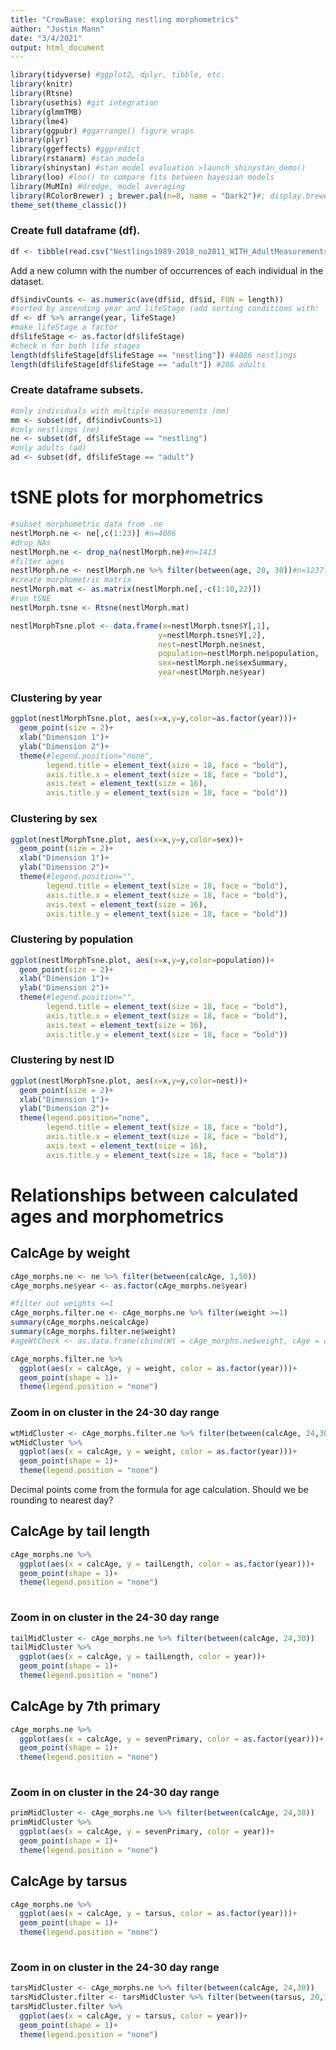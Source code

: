 ```yaml
---
title: "CrowBase: exploring nestling morphometrics"
author: "Justin Mann"
date: "3/4/2021"
output: html_document
---
```


```r
library(tidyverse) #ggplot2, dplyr, tibble, etc.
library(knitr)
library(Rtsne)
library(usethis) #git integration
library(glmmTMB)
library(lme4)
library(ggpubr) #ggarrange() figure wraps
library(plyr)
library(ggeffects) #ggpredict
library(rstanarm) #stan models
library(shinystan) #stan model evaluation >launch_shinystan_demo()
library(loo) #loo() to compare fits between bayesian models
library(MuMIn) #dredge, model averaging
library(RColorBrewer) ; brewer.pal(n=8, name = "Dark2")#; display.brewer.pal(n = 8, name = "Dark2")
theme_set(theme_classic())
```


### Create full dataframe (df). 
```r
df <- tibble(read.csv("Nestlings1989-2018_no2011_WITH_AdultMeasurements_2001-2015.csv", h=T))
```

Add a new column with the number of occurrences of each individual in the dataset.
```r
df$indivCounts <- as.numeric(ave(df$id, df$id, FUN = length))
#sorted by ascending year and lifeStage (add sorting conditions with: ', variableName')
df <- df %>% arrange(year, lifeStage)
#make lifeStage a factor
df$lifeStage <- as.factor(df$lifeStage)
#check n for both life stages
length(df$lifeStage[df$lifeStage == "nestling"]) #4086 nestlings
length(df$lifeStage[df$lifeStage == "adult"]) #286 adults
```


### Create dataframe subsets.
```r
#only individuals with multiple measurements (mm) 
mm <- subset(df, df$indivCounts>1)
#only nestlings (ne)
ne <- subset(df, df$lifeStage == "nestling")
#only adults (ad)
ad <- subset(df, df$lifeStage == "adult")
```






# tSNE plots for morphometrics
```r
#subset morphometric data from .ne
nestlMorph.ne <- ne[,c(1:23)] #n=4086
#drop NAs
nestlMorph.ne <- drop_na(nestlMorph.ne)#n=1413
#filter ages
nestlMorph.ne <- nestlMorph.ne %>% filter(between(age, 20, 30))#n=1237
#create morphometric matrix
nestlMorph.mat <- as.matrix(nestlMorph.ne[,-c(1:10,22)])
#run tSNE
nestlMorph.tsne <- Rtsne(nestlMorph.mat)
```

```r
nestlMorphTsne.plot <- data.frame(x=nestlMorph.tsne$Y[,1],
                                 y=nestlMorph.tsne$Y[,2],
                                 nest=nestlMorph.ne$nest,
                                 population=nestlMorph.ne$population,
                                 sex=nestlMorph.ne$sexSummary,
                                 year=nestlMorph.ne$year)
```



### Clustering by year
```r
ggplot(nestlMorphTsne.plot, aes(x=x,y=y,color=as.factor(year)))+
  geom_point(size = 2)+
  xlab("Dimension 1")+
  ylab("Dimension 2")+
  theme(#legend.position="none",
        legend.title = element_text(size = 18, face = "bold"),
        axis.title.x = element_text(size = 18, face = "bold"),
        axis.text = element_text(size = 16),
        axis.title.y = element_text(size = 18, face = "bold"))
```



### Clustering by sex
```r
ggplot(nestlMorphTsne.plot, aes(x=x,y=y,color=sex))+
  geom_point(size = 2)+
  xlab("Dimension 1")+
  ylab("Dimension 2")+
  theme(#legend.position="",
        legend.title = element_text(size = 18, face = "bold"),
        axis.title.x = element_text(size = 18, face = "bold"),
        axis.text = element_text(size = 16),
        axis.title.y = element_text(size = 18, face = "bold"))
```



### Clustering by population
```r
ggplot(nestlMorphTsne.plot, aes(x=x,y=y,color=population))+
  geom_point(size = 2)+
  xlab("Dimension 1")+
  ylab("Dimension 2")+
  theme(#legend.position="",
        legend.title = element_text(size = 18, face = "bold"),
        axis.title.x = element_text(size = 18, face = "bold"),
        axis.text = element_text(size = 16),
        axis.title.y = element_text(size = 18, face = "bold"))
```



### Clustering by nest ID
```r
ggplot(nestlMorphTsne.plot, aes(x=x,y=y,color=nest))+
  geom_point(size = 2)+
  xlab("Dimension 1")+
  ylab("Dimension 2")+
  theme(legend.position="none",
        legend.title = element_text(size = 18, face = "bold"),
        axis.title.x = element_text(size = 18, face = "bold"),
        axis.text = element_text(size = 16),
        axis.title.y = element_text(size = 18, face = "bold"))
```


# Relationships between calculated ages and morphometrics


## CalcAge by weight  
```r
cAge_morphs.ne <- ne %>% filter(between(calcAge, 1,50))
cAge_morphs.ne$year <- as.factor(cAge_morphs.ne$year)

#filter out weights <=1
cAge_morphs.filter.ne <- cAge_morphs.ne %>% filter(weight >=1)
summary(cAge_morphs.ne$calcAge)
summary(cAge_morphs.filter.ne$weight)
#ageWtCheck <- as.data.frame(cbind(Wt = cAge_morphs.ne$weight, cAge = cAge_morphs.ne$calcAge))
```

```r
cAge_morphs.filter.ne %>% 
  ggplot(aes(x = calcAge, y = weight, color = as.factor(year)))+
  geom_point(shape = 1)+
  theme(legend.position = "none")
```


### Zoom in on cluster in the 24-30 day range
```r
wtMidCluster <- cAge_morphs.filter.ne %>% filter(between(calcAge, 24,30))
wtMidCluster %>% 
  ggplot(aes(x = calcAge, y = weight, color = as.factor(year)))+
  geom_point(shape = 1)+
  theme(legend.position = "none")

```

Decimal points come from the formula for age calculation. Should we be rounding to nearest day?



## CalcAge by tail length
```r
cAge_morphs.ne %>% 
  ggplot(aes(x = calcAge, y = tailLength, color = as.factor(year)))+
  geom_point(shape = 1)+
  theme(legend.position = "none")
  
```


### Zoom in on cluster in the 24-30 day range
```r
tailMidCluster <- cAge_morphs.ne %>% filter(between(calcAge, 24,30))
tailMidCluster %>% 
  ggplot(aes(x = calcAge, y = tailLength, color = year))+
  geom_point(shape = 1)+
  theme(legend.position = "none")

```



## CalcAge by 7th primary
```r
cAge_morphs.ne %>% 
  ggplot(aes(x = calcAge, y = sevenPrimary, color = as.factor(year)))+
  geom_point(shape = 1)+
  theme(legend.position = "none")
  
```


### Zoom in on cluster in the 24-30 day range
```r
primMidCluster <- cAge_morphs.ne %>% filter(between(calcAge, 24,30))
primMidCluster %>% 
  ggplot(aes(x = calcAge, y = sevenPrimary, color = year))+
  geom_point(shape = 1)+
  theme(legend.position = "none")

```



## CalcAge by tarsus
```r
cAge_morphs.ne %>% 
  ggplot(aes(x = calcAge, y = tarsus, color = as.factor(year)))+
  geom_point(shape = 1)+
  theme(legend.position = "none")
  
```


### Zoom in on cluster in the 24-30 day range
```r
tarsMidCluster <- cAge_morphs.ne %>% filter(between(calcAge, 24,30))
tarsMidCluster.filter <- tarsMidCluster %>% filter(between(tarsus, 20,100))
tarsMidCluster.filter %>% 
  ggplot(aes(x = calcAge, y = tarsus, color = year))+
  geom_point(shape = 1)+
  theme(legend.position = "none")

```

